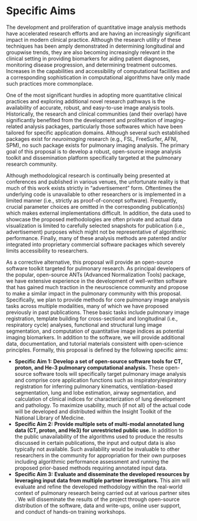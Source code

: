 
# Specific Aims

The development and proliferation of quantitative image analysis methods have accelerated
research efforts and are having an increasingly significant impact in modern clinical
practice.  Although the research utility of these techniques has been amply demonstrated in
determining longitudinal and groupwise trends, they are also becoming increasingly relevant
in the clinical setting in providing biomarkers for aiding patient diagnoses, monitoring
disease progression, and determining treatment outcomes.  Increases in the capabilities
and accessibility of computational facilities and a corresponding sophistication in computational
algorithms have only made such practices more commonplace.

One of the most significant hurdles in adopting more quantitative clinical practices and
exploring additional novel research pathways is the availability of accurate, robust, and
easy-to-use image analysis tools.  Historically, the research and clinical communities (and their overlap)
have significantly benefited from the development and proliferation of imaging-related
analysis packages, particularly those softwares which have been tailored for
specific application domains.  Although several such established packages exist for
*neuroimaging* research (e.g., FSL, FreeSurfer, AFNI, SPM), no such package exists for
pulmonary imaging analysis.  The primary goal of this proposal is to develop
a robust, open-source image analysis toolkit and dissemination platform
 specifically targeted at the pulmonary research community.

Although methodological research is continually being presented at conferences and
published in various venues, the unfortunate reality is that much of this work exists
strictly in “advertisement” form.  Oftentimes the underlying code is unavailable to other
researchers or is implemented in a limited manner (i.e., strictly as proof-of-concept
software).  Frequently, crucial parameter choices are omitted in the corresponding
publication(s) which makes external implementations difficult.  In addition, the data used
to showcase the proposed methodologies are often private and actual data visualization is
limited to carefully selected snapshots for publication (i.e., advertisement) purposes
which might not be representative of algorithmic performance.  Finally, many of these
analysis methods are patented and/or integrated into proprietary commercial software
packages which severely limits accessibility to researchers.

As a corrective alternative, this proposal will provide an open-source software toolkit
targeted for pulmonary research.  As principal developers of the popular, open-source ANTs
(Advanced Normalization Tools) package, we have extensive experience in the development of
well-written software that has gained much traction in the neuroscience community and propose
to make a similar impact in the pulmonary community with this proposal.  Specifically,
we plan to provide methods for core pulmonary image analysis tasks across multiple modalities, many
of which we have proposed previously in past publications.  These basic tasks include pulmonary image registration,
template building for cross-sectional and longitudinal (i.e., respiratory cycle) analyses,
functional and structural lung image segmentation, and computation of quantitative image
indices as potential imaging biomarkers.  In addition to the software, we will
provide additional data, documentation, and tutorial materials consistent with open-science
principles.   Formally, this proposal is defined by the following specific aims:

* __Specific Aim 1:__  __Develop a set of open-source software tools for CT, proton, and He-3
pulmonary computational analysis.__  These open-source software tools will specifically
target pulmonary image analysis and comprise core application functions such as
inspiratory/expiratory registration for inferring pulmonary kinematics, ventilation-based segmentation,
lung and lobe estimation, airway segmentation, and calculation of clinical indices for
characterization of lung development and pathology.  To maximize usability, much (if not all)
of the actual code will be developed and distributed within the  Insight Toolkit of the
National Library of Medicine.
* __Specific Aim 2:__  __Provide multiple sets of multi-modal annotated lung data (CT, proton,
and He3) for unrestricted public use.__  In addition to the public unavailability of the
algorithms used to produce the results discussed in certain publications, the input and output
data is also typically not available.  Such availability would be invaluable to other
researchers in the community for appropriation for their own purposes including algorithmic
performance assessment and running the proposed prior-based methods requiring annotated
input data.
* __Specific Aim 3:__  __Evaluate and disseminate the developed resources by leveraging
input data from multiple partner investigators.__  This aim will evaluate and refine the
developed methodology within the real-world context of pulmonary research being carried out at
various partner sites \textcolor{red}{(e.g., University of Virginia, University of Pennsylvania, \ldots,
need to add others)}.
We will disseminate the results of the project through open-source distribution of the software,
data and write-ups, online user support, and conduct of hands-on training workshops.

\newpage
